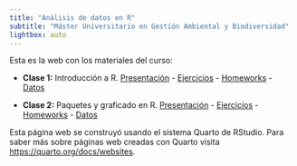 ```yaml
---
title: "Análisis de datos en R"
subtitle: "Máster Universitario en Gestión Ambiental y Biodiversidad"
lightbox: auto
---
```


Esta es la web con los materiales del curso:

* **Clase 1:** Introducción a R. [Presentación](ADR-1_Intro.qmd){target="_blank"} - [Ejercicios](ADR-1-Ejercicios.qmd){target="_blank"} - [Homeworks](ADR-1-Homeworks.qmd){target="_blank"} - [Datos](data/Tema 1.zip){target="_blank"}

* **Clase 2:** Paquetes y graficado en R. [Presentación](ADR-2_packages_plot.qmd){target="_blank"} - [Ejercicios](ADR-2-Ejercicios.qmd){target="_blank"} - [Homeworks](ADR-2-Homeworks.qmd){target="_blank"} - [Datos](data/Tema 2.zip){target="_blank"}



Esta página web se construyó usando el sistema Quarto de RStudio. Para saber más sobre páginas web creadas con Quarto visita <https://quarto.org/docs/websites>.
